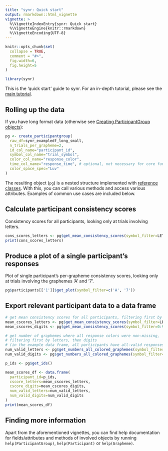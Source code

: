 ```yaml
---
title: "synr: Quick start"
output: rmarkdown::html_vignette
vignette: >
  %\VignetteIndexEntry{synr: Quick start}
  %\VignetteEngine{knitr::rmarkdown}
  %\VignetteEncoding{UTF-8}
---
```


```r
knitr::opts_chunk$set(
  collapse = TRUE,
  comment = "#>",
  fig.width=6, 
  fig.height=5
)
```

```r
library(synr)
```
This is the 'quick start' guide to synr. For an in-depth tutorial, please see the [main tutorial](synr-tutorial.html).

## Rolling up the data
If you have long format data (otherwise see [Creating ParticipantGroup objects](synr-creategroup.html)):

```r
pg <- create_participantgroup(
  raw_df=synr_exampledf_long_small,
  n_trials_per_grapheme=2,
  id_col_name="participant_id",
  symbol_col_name="trial_symbol",
  color_col_name="response_color",
  time_col_name="response_time", # optional, not necessary for core functionality
  color_space_spec="Luv"
)
```
The resulting object (`pg`) is a nested structure implemented with [reference classes](http://adv-r.had.co.nz/OO-essentials.html#rc). With this, you can call various methods and access various attributes. Examples of common use cases are included below.

## Calculate participant consistency scores
Consistency scores for all participants, looking only at trials involving letters.
```r
cons_scores_letters <- pg$get_mean_consistency_scores(symbol_filter=LETTERS)
print(cons_scores_letters)
```

## Produce a plot of a single participant's responses
Plot of single participant's per-grapheme consistency scores, looking only at trials involving the graphemes 'A' and '7'.
```r
pg$participants[['1']]$get_plot(symbol_filter=c('A', '7'))
```

## Export relevant participant data to a data frame
``` r
# get mean consistency scores for all participants, filtering first by letters, then digits
mean_cscores_letters <- pg$get_mean_consistency_scores(symbol_filter=LETTERS)
mean_cscores_digits <- pg$get_mean_consistency_scores(symbol_filter=0:9)

# get number of graphemes where all response colors were non-missing, 
# filtering first by letters, then digits
# (in the example data frame, all participants have all-valid responses)
num_valid_letters <- pg$get_numbers_all_colored_graphemes(symbol_filter=LETTERS)
num_valid_digits <- pg$get_numbers_all_colored_graphemes(symbol_filter=0:9)

p_ids <- pg$get_ids()

mean_scores_df <- data.frame(
  participant_id=p_ids, 
  cscore_letters=mean_cscores_letters,
  cscore_digits=mean_cscores_digits,
  num_valid_letters=num_valid_letters,
  num_valid_digits=num_valid_digits
)
print(mean_scores_df)
```

## Finding more information
Apart from the aforementioned vignettes, you can find help documentation for fields/attributes and methods of involved objects by running `help(ParticipantGroup)`, `help(Participant)` or `help(Grapheme)`.
